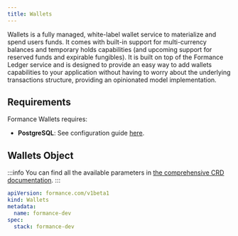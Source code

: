 ```yaml
---
title: Wallets
---
```


<EE />

Wallets is a fully managed, white-label wallet service to materialize and spend users funds. It comes with built-in support for multi-currency balances and temporary holds capabilities (and upcoming support for reserved funds and expirable fungibles). It is built on top of the Formance Ledger service and is designed to provide an easy way to add wallets capabilities to your application without having to worry about the underlying transactions structure, providing an opinionated model implementation.

## Requirements

Formance Wallets requires:
- **PostgreSQL**: See configuration guide [here](/next/operator/infra/postgres).

## Wallets Object

:::info
You can find all the available parameters in [the comprehensive CRD documentation](/next/operator/crd#gateway).
:::

```yaml
apiVersion: formance.com/v1beta1
kind: Wallets
metadata:
  name: formance-dev
spec:
  stack: formance-dev
```
